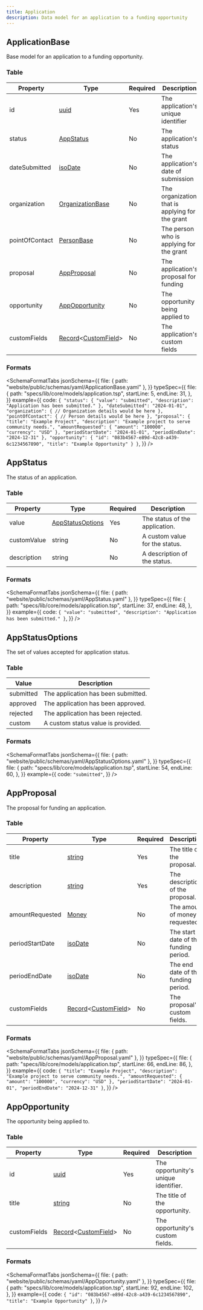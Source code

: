 ```yaml
---
title: Application
description: Data model for an application to a funding opportunity
---
```



## ApplicationBase

Base model for an application to a funding opportunity.

### Table

| Property       | Type                                                                                   | Required | Description                                     |
| -------------- | -------------------------------------------------------------------------------------- | -------- | ----------------------------------------------- |
| id             | [uuid](/protocol/types/string#uuid)                                                    | Yes      | The application's unique identifier             |
| status         | [AppStatus](#appstatus)                                                                | No       | The application's status                        |
| dateSubmitted  | [isoDate](/protocol/types/date#isodate)                                                | No       | The application's date of submission            |
| organization   | [OrganizationBase](/protocol/models/organization)                                      | No       | The organization that is applying for the grant |
| pointOfContact | [PersonBase](/protocol/models/person)                                                  | No       | The person who is applying for the grant        |
| proposal       | [AppProposal](#appproposal)                                                            | No       | The application's proposal for funding          |
| opportunity    | [AppOpportunity](#appopportunity)                                                      | No       | The opportunity being applied to                |
| customFields   | [Record](/protocol/types/other#record)\<[CustomField](/protocol/fields/custom-field)\> | No       | The application's custom fields                 |

### Formats

<SchemaFormatTabs
  jsonSchema={{
    file: { path: "website/public/schemas/yaml/ApplicationBase.yaml" },
  }}
  typeSpec={{
    file: {
      path: "specs/lib/core/models/application.tsp",
      startLine: 5,
      endLine: 31,
    },
  }}
  example={{
    code: `
  {
    "status": {
      "value": "submitted",
      "description": "Application has been submitted."
    },
    "dateSubmitted": "2024-01-01",
    "organization": {
      // Organization details would be here
    },
    "pointOfContact": {
      // Person details would be here
    },
    "proposal": {
      "title": "Example Project",
      "description": "Example project to serve community needs.",
      "amountRequested": {
        "amount": "100000",
        "currency": "USD"
      },
      "periodStartDate": "2024-01-01",
      "periodEndDate": "2024-12-31"
    },
    "opportunity": {
      "id": "083b4567-e89d-42c8-a439-6c1234567890",
      "title": "Example Opportunity"
    }
  }
  `,
  }}
/>

## AppStatus

The status of an application.

### Table

| Property    | Type                                  | Required | Description                    |
| ----------- | ------------------------------------- | -------- | ------------------------------ |
| value       | [AppStatusOptions](#appstatusoptions) | Yes      | The status of the application. |
| customValue | string                                | No       | A custom value for the status. |
| description | string                                | No       | A description of the status.   |

### Formats

<SchemaFormatTabs
  jsonSchema={{
    file: { path: "website/public/schemas/yaml/AppStatus.yaml" },
  }}
  typeSpec={{
    file: {
      path: "specs/lib/core/models/application.tsp",
      startLine: 37,
      endLine: 48,
    },
  }}
  example={{
    code: `
  {
    "value": "submitted",
    "description": "Application has been submitted."
  }
  `,
  }}
/>

## AppStatusOptions

The set of values accepted for application status.

### Table

| Value     | Description                         |
| --------- | ----------------------------------- |
| submitted | The application has been submitted. |
| approved  | The application has been approved.  |
| rejected  | The application has been rejected.  |
| custom    | A custom status value is provided.  |

### Formats

<SchemaFormatTabs
  jsonSchema={{
    file: { path: "website/public/schemas/yaml/AppStatusOptions.yaml" },
  }}
  typeSpec={{
    file: {
      path: "specs/lib/core/models/application.tsp",
      startLine: 54,
      endLine: 60,
    },
  }}
  example={{
    code: `"submitted"`,
  }}
/>

## AppProposal

The proposal for funding an application.

### Table

| Property        | Type                                                                                   | Required | Description                           |
| --------------- | -------------------------------------------------------------------------------------- | -------- | ------------------------------------- |
| title           | [string](/protocol/types/string#string)                                                | Yes      | The title of the proposal.            |
| description     | [string](/protocol/types/string#string)                                                | Yes      | The description of the proposal.      |
| amountRequested | [Money](/protocol/fields/money)                                                        | No       | The amount of money requested.        |
| periodStartDate | [isoDate](/protocol/types/date#isodate)                                                | No       | The start date of the funding period. |
| periodEndDate   | [isoDate](/protocol/types/date#isodate)                                                | No       | The end date of the funding period.   |
| customFields    | [Record](/protocol/types/other#record)\<[CustomField](/protocol/fields/custom-field)\> | No       | The proposal's custom fields.         |

### Formats

<SchemaFormatTabs
  jsonSchema={{
    file: { path: "website/public/schemas/yaml/AppProposal.yaml" },
  }}
  typeSpec={{
    file: {
      path: "specs/lib/core/models/application.tsp",
      startLine: 66,
      endLine: 86,
    },
  }}
  example={{
    code: `
  {
    "title": "Example Project",
    "description": "Example project to serve community needs.",
    "amountRequested": {
      "amount": "100000",
      "currency": "USD"
    },
    "periodStartDate": "2024-01-01",
    "periodEndDate": "2024-12-31"
  }
  `,
  }}
/>

## AppOpportunity

The opportunity being applied to.

### Table

| Property     | Type                                                                                   | Required | Description                          |
| ------------ | -------------------------------------------------------------------------------------- | -------- | ------------------------------------ |
| id           | [uuid](/protocol/types/string#uuid)                                                    | Yes      | The opportunity's unique identifier. |
| title        | [string](/protocol/types/string#string)                                                | No       | The title of the opportunity.        |
| customFields | [Record](/protocol/types/other#record)\<[CustomField](/protocol/fields/custom-field)\> | No       | The opportunity's custom fields.     |

### Formats

<SchemaFormatTabs
  jsonSchema={{
    file: { path: "website/public/schemas/yaml/AppOpportunity.yaml" },
  }}
  typeSpec={{
    file: {
      path: "specs/lib/core/models/application.tsp",
      startLine: 92,
      endLine: 102,
    },
  }}
  example={{
    code: `
  {
    "id": "083b4567-e89d-42c8-a439-6c1234567890",
    "title": "Example Opportunity"
  }
  `,
  }}
/>
